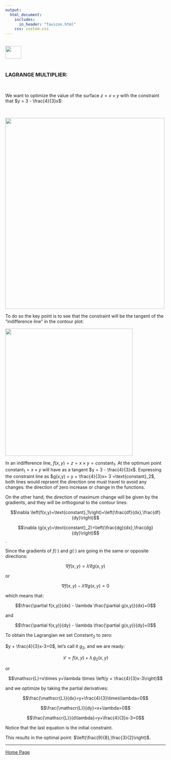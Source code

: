 ```yaml
---
output: 
  html_document:
    includes:
      in_header: "favicon.html" 
    css: custom.css
---
```


<br>
<a href="http://rinterested.github.io/statistics/index.html">
<img HEIGHT="40" WIDTH="50" src="https://cloud.githubusercontent.com/assets/9312897/10556783/a27a26fa-745c-11e5-9b1a-2d5bd737387a.PNG"></a>
<br><br>


### LAGRANGE MULTIPLIER:
<br>

We want to optimize the value of the surface $z = x \times y$ with the constraint that $y = 3 - \frac{4}{3}x$:

<br>

<img height="600" width="500" src="https://cloud.githubusercontent.com/assets/9312897/16436652/97b580c2-3d6d-11e6-8629-6bd9fe82e52a.png">

To do so the key point is to see that the constraint will be the tangent of the "indifference line" in the contour plot:

<img height="400" width="400" src="https://cloud.githubusercontent.com/assets/9312897/16436796/e7642c62-3d6e-11e6-926a-a83ed3130cdc.png">

In an indifference line, $f(x,y) = z = x\times y = \text{constant}_1$. At the optimum point $\text{constant}_1=x\times y$ will have as a tangent $y = 3 - \frac{4}{3}x$. Expressing the constraint line as $g(x,y) = y + \frac{4}{3}x= 3 =\text{constant}_2$, both lines would reprsent the direction one must travel to avoid any changes: the direction of zero increase or change in the functions.

On the other hand, the direction of maximum change will be given by the gradients, and they will be orthogonal to the contour lines:

$$\nabla \left(f(x,y)=\text{constant}_1\right)=\left(\frac{df}{dx},\frac{df}{dy}\right)$$

$$\nabla (g(x,y)=\text{constant}_2)=\left(\frac{dg}{dx},\frac{dg}{dy}\right)$$.

Since the gradients of $f(\cdot)$ and $g(\cdot)$ are going in the same or opposite directions:

$$\nabla f(x,y) = \lambda \nabla g(x,y)$$

or

$$\nabla f(x,y) - \lambda \nabla g(x,y)= 0$$

which means that:

$$\frac{\partial f(x,y)}{dx} - \lambda \frac{\partial g(x,y)}{dx}=0$$

and

$$\frac{\partial f(x,y)}{dy} - \lambda \frac{\partial g(x,y)}{dy}=0$$

To obtain the Lagrangian we set $\text{Constant}_2$ to zero:

$y + \frac{4}{3}x-3=0$, let's call it $g_2$, and we are ready:

$$\mathscr{L}=f(x,y)+\lambda \,g_2(x,y)$$

or

$$\mathscr{L}=x\times y+\lambda \times  \left(y + \frac{4}{3}x-3\right)$$

and we optimize by taking the partial derivatives:

$$\frac{\mathscr{L}}{dx}=y+\frac{4}{3}\times\lambda=0$$

$$\frac{\mathscr{L}}{dy}=x+\lambda=0$$

$$\frac{\mathscr{L}}{d\lambda}=y+\frac{4}{3}x-3=0$$

Notice that the last equation is the initial constraint.

This results in the optimal point: $\left(\frac{9}{8},\frac{3}{2}\right)$.


---

<a href="http://rinterested.github.io/statistics/index.html">Home Page</a>
